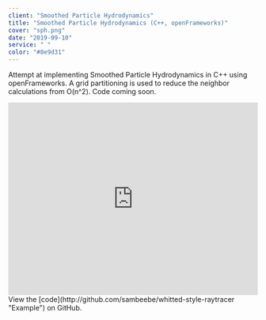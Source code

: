 ```yaml
---
client: "Smoothed Particle Hydrodynamics"
title: "Smoothed Particle Hydrodynamics (C++, openFrameworks)"
cover: "sph.png"
date: "2019-09-10"
service: " "
color: "#8e9d31"
---
```


Attempt at implementing Smoothed Particle Hydrodynamics in C++ using openFrameworks. A grid partitioning is used to reduce the neighbor calculations from O(n^2).
Code coming soon.
<div style="width:100%;height:0px;position:relative;padding-bottom:77.287%;"><iframe src="https://streamable.com/s/dzgos/bgxwan" frameborder="0" width="100%" height="100%" allowfullscreen style="width:100%;height:100%;position:absolute;left:0px;top:0px;overflow:hidden;"></iframe></div>
View the [code](http://github.com/sambeebe/whitted-style-raytracer "Example") on GitHub.
